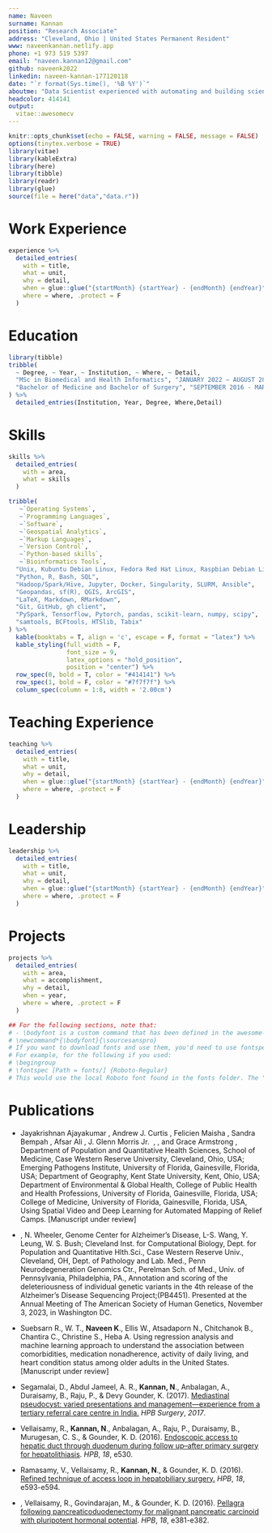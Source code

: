 ---
name: Naveen
surname: Kannan
position: "Research Associate"
address: "Cleveland, Ohio | United States Permanent Resident"
www: naveenkannan.netlify.app
phone: +1 973 519 5397
email: "naveen.kannan12@gmail.com"
github: naveenk2022
linkedin: naveen-kannan-177120118
date: "`r format(Sys.time(), '%B %Y')`"
aboutme: "Data Scientist experienced with automating and building scientific workflows, data analysis, visualization and Data Engineering. I have a strong passion for innovation and problem solving. I enjoy learning new skills and blogging about them on my website."
headcolor: 414141
output: 
  vitae::awesomecv
---
```{r setup, include=FALSE}
knitr::opts_chunk$set(echo = FALSE, warning = FALSE, message = FALSE)
options(tinytex.verbose = TRUE)
library(vitae)
library(kableExtra)
library(here)
library(tibble)
library(readr)
library(glue)
source(file = here("data","data.r"))
```

# Work Experience   

```{r Research, results = "asis"}
experience %>%
  detailed_entries(
    with = title,
    what = unit,
    why = detail,
    when = glue::glue("{startMonth} {startYear} - {endMonth} {endYear}",.na = ""),
    where = where, .protect = F
  )
```

# Education

```{r}
library(tibble)
tribble(
  ~ Degree, ~ Year, ~ Institution, ~ Where, ~ Detail,
  "MSc in Biomedical and Health Informatics", "JANUARY 2022 – AUGUST 2023", "Case Western Reserve University", "Cleveland, Ohio","GPA-3.9" ,
  "Bachelor of Medicine and Bachelor of Surgery", "SEPTEMBER 2016 - MARCH 2020", "Madras Medical College", "Chennai, India","GPA-4.0" 
) %>% 
  detailed_entries(Institution, Year, Degree, Where,Detail)
```

# Skills 

```{r SKILLS}

skills %>%
  detailed_entries(
    with = area,
    what = skills
  )

```

```{r skills, eval=FALSE, include=FALSE, results='markup'}
tribble(
   ~`Operating Systems`, 
   ~`Programming Languages`,
   ~`Software`,
   ~`Geospatial Analytics`,
   ~`Markup Languages`,
   ~`Version Control`,
   ~`Python-based skills`,
   ~`Bioinformatics Tools`,
  "Unix, Kubuntu Debian Linux, Fedora Red Hat Linux, Raspbian Debian Linux, Windows 11",
  "Python, R, Bash, SQL",
  "Hadoop/Spark/Hive, Jupyter, Docker, Singularity, SLURM, Ansible",
  "Geopandas, sf(R), QGIS, ArcGIS",
  "LaTeX, Markdown, RMarkdown",
  "Git, GitHub, gh client",
  "PySpark, Tensorflow, Pytorch, pandas, scikit-learn, numpy, scipy",
  "samtools, BCFtools, HTSlib, Tabix"
) %>%
  kable(booktabs = T, align = 'c', escape = F, format = "latex") %>%
  kable_styling(full_width = F, 
                font_size = 9, 
                latex_options = "hold_position", 
                position = "center") %>% 
  row_spec(0, bold = T, color = "#414141") %>% 
  row_spec(1, bold = F, color = "#7f7f7f") %>% 
  column_spec(column = 1:8, width = '2.00cm')
```

# Teaching Experience

```{r Teaching, results = "asis"}

teaching %>%
  detailed_entries(
    with = title,
    what = unit,
    why = detail,
    when = glue::glue("{startMonth} {startYear} - {endMonth} {endYear}",.na = ""),
    where = where, .protect = F
  )

```

# Leadership

```{r Leadership, results = "asis"}

leadership %>%
  detailed_entries(
    with = title,
    what = unit,
    why = detail,
    when = glue::glue("{startMonth} {startYear} - {endMonth} {endYear}",.na = ""),
    where = where, .protect = F
  )

```

# Projects

```{r PROJECTS}

projects %>%
  detailed_entries(
    with = area,
    what = accomplishment,
    why = detail,
    when = year,
    where = where, .protect = F
  )

```


```{r}
## For the following sections, note that:
# - \bodyfont is a custom command that has been defined in the awesome-cv.cls file.
# \newcommand*{\bodyfont}{\sourcesanspro} 
# If you want to download fonts and use them, you'd need to use fontspec
# For example, for the following if you used:
# \begingroup
# \fontspec [Path = fonts/] {Roboto-Regular}
# This would use the local Roboto font found in the fonts folder. The "/" IS NOT OPTIONAL.

```


# Publications

\begingroup
\bodyfontlight

-   \small Jayakrishnan Ajayakumar \textsuperscript{a}, Andrew J. Curtis \textsuperscript{a} , Felicien Maisha \textsuperscript{b} , Sandra Bempah \textsuperscript{c} , Afsar Ali \textsuperscript{b,d} , J. Glenn Morris Jr. \textsuperscript{b,e} , \textbf{Naveen Kannan} \textsuperscript{a} , and Grace Armstrong \textsuperscript{a}, \textsuperscript{a}Department of Population and Quantitative Health Sciences, School of Medicine, Case Western Reserve University, Cleveland, Ohio, USA; \textsuperscript{b}Emerging Pathogens Institute, University of Florida, Gainesville, Florida, USA; \textsuperscript{c}Department of Geography, Kent State University, Kent, Ohio, USA; \textsuperscript{d}Department of Environmental & Global Health, College of Public Health and Health Professions, University of Florida, Gainesville, Florida, USA; \textsuperscript{e}College of Medicine, University of Florida, Gainesville, Florida, USA, Using Spatial Video and Deep Learning for Automated Mapping of Relief Camps. [Manuscript under review]

\endgroup

\begingroup
\bodyfontlight

-   \small \textbf{N. Kannan}\textsuperscript{1}, N. Wheeler\textsuperscript{1}, Genome Center for Alzheimer's Disease, L-S. Wang\textsuperscript{2}, Y. Leung\textsuperscript{2}, W. S.
Bush\textsuperscript{1}; \textsuperscript{1}Cleveland Inst. for Computational Biology, Dept. for Population and Quantitative Hlth.Sci., Case Western Reserve Univ., Cleveland, OH, \textsuperscript{2}Dept. of Pathology and Lab. Med., Penn Neurodegeneration Genomics Ctr., Perelman Sch. of Med., Univ. of Pennsylvania, Philadelphia, PA., Annotation and scoring of the deleteriousness of individual genetic variants in the 4th release of the Alzheimer’s Disease Sequencing Project;(PB4451). Presented at the Annual Meeting of The American Society of Human Genetics, November 3, 2023, in Washington DC.

\endgroup

\begingroup
\bodyfontlight

-   \small Suebsarn R., W. T., **Naveen K**., Ellis W., Atsadaporn N., Chitchanok B., Chantira C., Christine S., Heba A. Using regression analysis and machine learning approach to understand the association between comorbidities, medication nonadherence, activity of daily living, and heart condition status among older adults in the United States. [Manuscript under review]

\endgroup

\begingroup
\bodyfontlight

-   \small Segamalai, D., Abdul Jameel, A. R., **Kannan, N**., Anbalagan, A., Duraisamy, B., Raju, P., & Devy Gounder, K. (2017). [Mediastinal pseudocyst: varied presentations and management---experience from a tertiary referral care centre in India.](https://downloads.hindawi.com/archive/2017/5247626.pdf) *HPB Surgery*, *2017*.

\endgroup

\begingroup
\bodyfontlight


-   \small Vellaisamy, R., **Kannan, N**., Anbalagan, A., Raju, P., Duraisamy, B., Murugesan, C. S., & Gounder, K. D. (2016). [Endoscopic access to hepatic duct through duodenum during follow up--after primary surgery for hepatolithiasis](https://hpbonline.org/article/S1365-182X(16)31428-9/fulltext). *HPB*, *18*, e530.

\endgroup

\begingroup
\bodyfontlight

-   \small Ramasamy, V., Vellaisamy, R., **Kannan, N**., & Gounder, K. D. (2016). [Refined technique of access loop in hepatobiliary surgery.](https://hpbonline.org/article/S1365-182X(16)31598-2/abstract) *HPB*, *18*, e593-e594.

\endgroup

\begingroup
\bodyfontlight

-   \small \textbf{Kannan, N.}, Vellaisamy, R., Govindarajan, M., & Gounder, K. D. (2016). [Pellagra following pancreaticoduodenectomy for malignant pancreatic carcinoid with pluripotent hormonal potential](https://www.hpbonline.org/article/S1365-182X(16)31013-9/fulltext). *HPB*, *18*, e381-e382.

\endgroup


   

